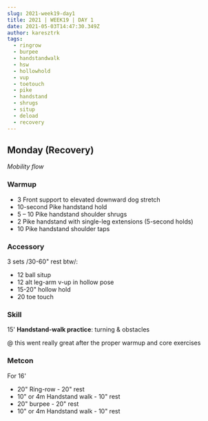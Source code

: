 ```yaml
---
slug: 2021-week19-day1
title: 2021 | WEEK19 | DAY 1
date: 2021-05-03T14:47:30.349Z
author: karesztrk
tags:
  - ringrow
  - burpee
  - handstandwalk
  - hsw
  - hollowhold
  - vup
  - toetouch
  - pike
  - handstand
  - shrugs
  - situp
  - deload
  - recovery
---
```

## Monday (Recovery)

*Mobility flow*

### Warmup

* 3 Front support to elevated downward dog stretch
* 10-second Pike handstand hold
* 5 – 10 Pike handstand shoulder shrugs
* 2 Pike handstand with single-leg extensions (5-second holds)
* 10 Pike handstand shoulder taps

### Accessory

3 sets /30-60" rest btw/: 

* 12 ball situp
* 12 alt leg-arm v-up in hollow pose
* 15-20" hollow hold
* 20 toe touch

### Skill

15' **Handstand-walk practice**: turning & obstacles

@ this went really great after the proper warmup and core exercises

### Metcon

For 16'

* 20" Ring-row - 20" rest
* 10" or 4m Handstand walk - 10" rest
* 20" burpee - 20" rest
* 10" or 4m Handstand walk - 10" rest